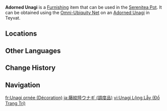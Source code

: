 {{About|the furnishing|the wildlife|Adorned Unagi}}
{{Furnishing Infobox
|id             = 369142
|title          = Adorned Unagi
|image          = Item Adorned Unagi (Furnishing).png
|category       = Animal
|subcategory    = Outdoor Creature
|quality        = 3
|adeptal_energy = 100
|load           = 350
|reduced_load   = 350
|description    = A slender, amphibious fish that has the peculiar habit of warming itself up at shallows or sandbanks.<br>The lovely meat of the unagi has a unique flavor when grilled, and is a much-beloved delicacy in [[Inazuma]].<br>Moreover, after a period of time in a hospitable environment such as the Realm Within, the Unagi's character will become mild to the point of dullness.
|source1        = Omni-Ubiquity Net
}}
'''Adorned Unagi''' is a [[Furnishing]] item that can be used in the [[Serenitea Pot]]. It can be obtained using the [[Omni-Ubiquity Net]] on an [[Adorned Unagi]] in Teyvat.

==Locations==
{{Transclude|Adorned Unagi|Locations}}

==Other Languages==
{{Other Languages
|Transclude=Adorned Unagi
}}

==Change History==
{{Change History|2.3}}

==Navigation==
{{Furnishing Navbox/Living|Animal}}

[[fr:Unagi ornée (Décoration)]]
[[ja:藤紋陸ウナギ (調度品)]]
[[vi:Unagi Lộng Lẫy (Đồ Trang Trí)]]